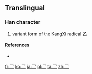 ==Translingual==

===Han character===
{{Han char|rn=5|rad=乙|as=00|sn=1|var=2|four=|canj=MH,XXMH}}

# variant form of the KangXi radical [[Index:Chinese radical/乙|乙]]

====References====
* {{Han ref|kx=0083.171|dj=0167.111|hdz=10048.041|uh=4E5B|ud=20059}}

[[fr:乛]]
[[ko:乛]]
[[ja:乛]]
[[pl:乛]]
[[ta:乛]]
[[zh:乛]]